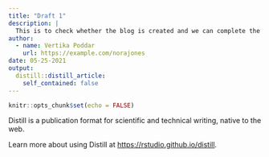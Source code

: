 ```yaml
---
title: "Draft 1"
description: |
  This is to check whether the blog is created and we can complete the makeover
author:
  - name: Vertika Poddar
    url: https://example.com/norajones
date: 05-25-2021
output:
  distill::distill_article:
    self_contained: false
---
```



```r
knitr::opts_chunk$set(echo = FALSE)
```

Distill is a publication format for scientific and technical writing, native to the web.

Learn more about using Distill at <https://rstudio.github.io/distill>.


